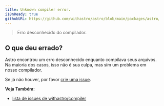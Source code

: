 ```yaml
---
title: Unknown compiler error.
i18nReady: true
githubURL: https://github.com/withastro/astro/blob/main/packages/astro/src/core/errors/errors-data.ts
---
```


> Erro desconhecido do compilador.

## O que deu errado?

Astro encontrou um erro desconhecido enquanto compilava seus arquivos. Na maioria dos casos, isso não é sua culpa, mas sim um problema em nosso compilador.

Se já não houver, por favor [crie uma issue](https://astro.build/issues/compiler).

**Veja Também:**
-  [lista de issues de withastro/compiler](https://astro.build/issues/compiler)
